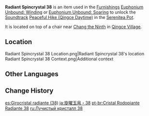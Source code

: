 {{Item Infobox
|id           = 141038
|image        = Item Radiant Spincrystal.png
|type         = Adventure Items
|group        = Radiant Spincrystals
|group2       = Liyue Spincrystals
|quality      = 4
|invCategory  = Precious Items
|description  = This wondrous crystal contains a certain rhythm, like something beautiful woven from delicate silk. These items can be found throughout the mainland or from merchants who collect curios. The tune held within this crystal can be revivified in your [[Serenitea Pot]] using either "[[Euphonium Unbound: Winding]]" or "[[Euphonium Unbound: Soaring]]." The tune contained within this [[Radiant Spincrystal]] is "[[Peaceful Hike (Qingce Daytime)|Peaceful Hike]]."
|source1      = [[Qingce Village]]
|track        = Peaceful Hike (Qingce Daytime)
}}
'''Radiant Spincrystal 38''' is an item used in the [[Furnishings]] [[Euphonium Unbound: Winding]] or [[Euphonium Unbound: Soaring]] to unlock the [[Soundtrack]] [[Peaceful Hike (Qingce Daytime)]] in the [[Serenitea Pot]].

It is located on top of a chair near [[Chang the Ninth]] in [[Qingce Village]].

==Location==
<gallery>
Radiant Spincrystal 38 Location.png|Radiant Spincrystal 38's location
Radiant Spincrystal 38 Context.png|Additional context
</gallery>

==Other Languages==
{{Other Languages
|default_hidden = 1
|en      = Radiant Spincrystal 38
|zhs     = 旋曜玉帛・其三十八
|zhs_rm  = Xuán Yào Yùbó - Qí Sānshíbā
|zht     = 旋曜玉帛・其三十八
|zht_rm  = Xuán Yào Yùbó - Qí Sānshíbā
|ja      = 旋曜玉帛・38
|ja_rm   = Sen'you Gyokuhaku - Sanjuuhachi{{Assumed}}
|ko      = 빛나는 결정・38
|ko_rm   = Binnaneun Gyeoljeong - Samsip'pal
|es      = Girocristal radiante (38)
|fr      = Gyrocristal radiant 38
|ru      = Лучистый кристалл 38
|th      = Radiant Spincrystal 38
|vi      = Ngọc Thạch Âm Vang 38
|de      = Strahlender Drehkristall XXXVIII
|id      = Radiant Spincrystal 38
|pt      = Cristal Rodopiante Radiante 38
|tr      = Parlak Burgu Kristal 38
|it      = Voltacristallo radioso 38
}}

==Change History==
{{Change History|2.6}}

[[es:Girocristal radiante (38)]]
[[ja:旋曜玉帛・38]]
[[pt-br:Cristal Rodopiante Radiante 38]]
[[ru:Лучистый кристалл 38]]